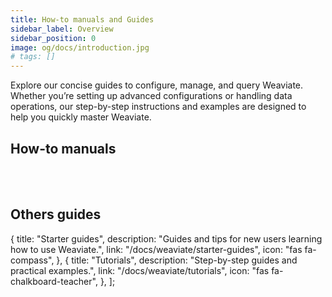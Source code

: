 ```yaml
---
title: How-to manuals and Guides
sidebar_label: Overview
sidebar_position: 0
image: og/docs/introduction.jpg
# tags: []
---
```


Explore our concise guides to configure, manage, and query Weaviate.
Whether you’re setting up advanced configurations or handling data operations, our step-by-step instructions and examples are designed to help you quickly master Weaviate.


## How-to manuals


<br />
<CardsSection items={howToGuidesCardsData} />
<br />

## Others guides

  {
    title: "Starter guides",
    description: "Guides and tips for new users learning how to use Weaviate.",
    link: "/docs/weaviate/starter-guides",
    icon: "fas fa-compass",
  },
  {
    title: "Tutorials",
    description: "Step-by-step guides and practical examples.",
    link: "/docs/weaviate/tutorials",
    icon: "fas fa-chalkboard-teacher",
  },
];

<br />
<CardsSection items={otherGuidesCardsData} />
<br />
